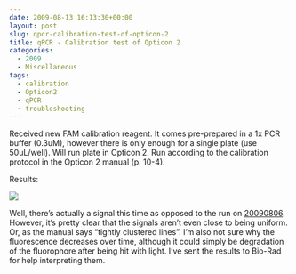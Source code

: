 ```yaml
---
date: 2009-08-13 16:13:30+00:00
layout: post
slug: qpcr-calibration-test-of-opticon-2
title: qPCR - Calibration test of Opticon 2
categories:
  - 2009
  - Miscellaneous
tags:
  - calibration
  - Opticon2
  - qPCR
  - troubleshooting
---
```


Received new FAM calibration reagent. It comes pre-prepared in a 1x PCR buffer (0.3uM), however there is only enough for a single plate (use 50uL/well). Will run plate in Opticon 2. Run according to the calibration protocol in the Opticon 2 manual (p. 10-4).

Results:

![](https://eagle.fish.washington.edu/Arabidopsis/20090813%20Calibration%20Test.jpg)

Well, there's actually a signal this time as opposed to the run on [20090806](/Sam%27s+Working+Notebook+Jun-Aug+2009#sjw20090806). However, it's pretty clear that the signals aren't even close to being uniform. Or, as the manual says "tightly clustered lines". I'm also not sure why the fluorescence decreases over time, although it could simply be degradation of the fluorophore after being hit with light. I've sent the results to Bio-Rad for help interpreting them.
